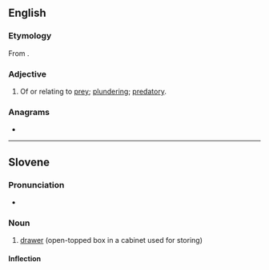 ==English==

===Etymology===
From {{etyl|la|en}} {{lena}} {{m|la|praeda||prey}}.

===Adjective===
{{en-adj}}

# Of or relating to [[prey]]; [[plunder]]ing; [[predatory]].
#: {{rfquotek|en|Boyse}}

{{Webster 1913}}

===Anagrams===
* {{anagrams|en|a=adelpr|LARPed|larped|parled|pedlar}}

----

==Slovene==

===Pronunciation===
* {{sl-IPA|predȃl}}

===Noun===
{{sl-noun|predȃl|m-in}}

# [[drawer]] (open-topped box in a cabinet used for storing)

====Inflection====
{{sl-decl-noun-m|predál}}